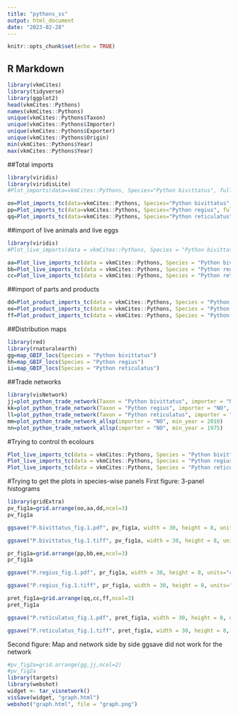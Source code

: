 ```yaml
---
title: "pythons_ss"
output: html_document
date: "2023-02-28"
---
```


```r
knitr::opts_chunk$set(echo = TRUE)
```

## R Markdown
```r
library(vkmCites)
library(tidyverse)
library(ggplot2)
head(vkmCites::Pythons)
names(vkmCites::Pythons)
unique(vkmCites::Pythons$Taxon)
unique(vkmCites::Pythons$Importer)
unique(vkmCites::Pythons$Exporter)
unique(vkmCites::Pythons$Origin)
min(vkmCites::Pythons$Year)
max(vkmCites::Pythons$Year)
```
##Total imports
```r
library(viridis)
library(viridisLite)
#Plot_imports(data=vkmCites::Pythons, Species="Python bivittatus", fullTerms = FALSE)

oo=Plot_imports_tc(data=vkmCites::Pythons, Species="Python bivittatus", fullTerms = FALSE, min_year = 1975)
pp=Plot_imports_tc(data=vkmCites::Pythons, Species="Python regius", fullTerms = FALSE, min_year = 1975)
qq=Plot_imports_tc(data=vkmCites::Pythons, Species="Python reticulatus", fullTerms = FALSE, min_year = 1975)
```
##import of live animals and live eggs
```r
library(viridis)
#Plot_live_imports(data = vkmCites::Pythons, Species = "Python bivittatus")

aa=Plot_live_imports_tc(data = vkmCites::Pythons, Species = "Python bivittatus", min_year = 1975)
bb=Plot_live_imports_tc(data = vkmCites::Pythons, Species = "Python regius", min_year = 1975)
cc=Plot_live_imports_tc(data = vkmCites::Pythons, Species = "Python reticulatus", min_year = 1975)
```
##import of parts and products
```r
dd=Plot_product_imports_tc(data = vkmCites::Pythons, Species = "Python bivittatus", min_year = 1975)
ee=Plot_product_imports_tc(data = vkmCites::Pythons, Species = "Python regius", min_year = 1975)
ff=Plot_product_imports_tc(data = vkmCites::Pythons, Species = "Python reticulatus", min_year = 1975)
```
##Distribution maps
```r
library(red)
library(rnaturalearth)
gg=map_GBIF_locs(Species = "Python bivittatus")
hh=map_GBIF_locs(Species = "Python regius")
ii=map_GBIF_locs(Species = "Python reticulatus")
```
##Trade networks
```r
library(visNetwork)
jj=plot_python_trade_network(Taxon = "Python bivittatus", importer = "NO", min_year = 2010)
kk=plot_python_trade_network(Taxon = "Python regius", importer = "NO", min_year = 2010)
ll=plot_python_trade_network(Taxon = "Python reticulatus", importer = "NO", min_year = 2010)
mm=plot_python_trade_network_allsp(importer = "NO", min_year = 2010)
nn=plot_python_trade_network_allsp(importer = "NO", min_year = 1975)
```

#Trying to control th ecolours
```r
Plot_live_imports_tc(data = vkmCites::Pythons, Species = "Python bivittatus", min_year = 1975) 
Plot_live_imports_tc(data = vkmCites::Pythons, Species = "Python regius", min_year = 1975)
Plot_live_imports_tc(data = vkmCites::Pythons, Species = "Python reticulatus", min_year = 1975)
```


#Trying to get the plots in species-wise panels
First figure: 3-panel histograms
```r
library(gridExtra)
pv_fig1a=grid.arrange(oo,aa,dd,ncol=3)
pv_fig1a

ggsave("P.bivittatus_fig.1.pdf", pv_fig1a, width = 30, height = 8, units="cm")

ggsave("P.bivittatus_fig.1.tiff", pv_fig1a, width = 30, height = 8, units="cm", dpi=500, compression="lzw")

pr_fig1a=grid.arrange(pp,bb,ee,ncol=3)
pr_fig1a

ggsave("P.regius_fig.1.pdf", pr_fig1a, width = 30, height = 8, units="cm")

ggsave("P.regius_fig.1.tiff", pr_fig1a, width = 30, height = 8, units="cm", dpi=500, compression="lzw")

pret_fig1a=grid.arrange(qq,cc,ff,ncol=3)
pret_fig1a

ggsave("P.reticulatus_fig.1.pdf", pret_fig1a, width = 30, height = 8, units="cm")

ggsave("P.reticulatus_fig.1.tiff", pret_fig1a, width = 30, height = 8, units="cm", dpi=500, compression="lzw")
```


Second figure: Map and network side by side
ggsave did not work for the network
```r
#pv_fig2a=grid.arrange(gg,jj,ncol=2)
#pv_fig2a
library(targets)
library(webshot)
widget <- tar_visnetwork()
visSave(widget, "graph.html")
webshot("graph.html", file = "graph.png")

```

